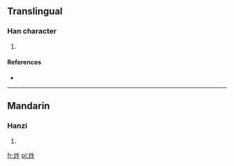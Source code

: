 ==Translingual==

===Han character===
{{Han char|rn=96|rad=玉|as=05|sn=9|four=|canj=一土竹手一 (MGHQM)}}

# {{defn|Han|sort=玉05}}

====References====
* {{Han ref|kx=0729.150|dkj=20909|dj=1141.070|hdz=21107.020|uh=73C4|ud=29636}}

----

==Mandarin==

===Hanzi===
{{cmn-hanzi|pin=[[shēng]] ([[sheng1]])|wg=sheng<sup>1</sup>}}

# {{defn|lang=cmn|sort=玉05}}

[[fr:珄]]
[[pl:珄]]